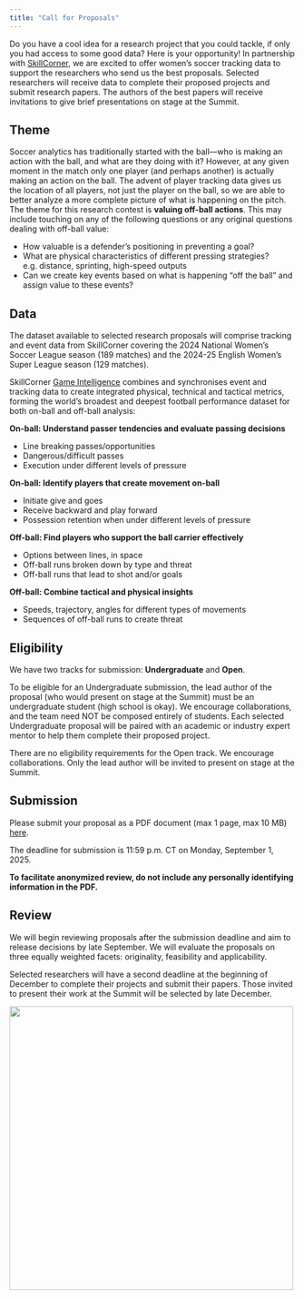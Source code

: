 ```yaml
---
title: "Call for Proposals"
---
```


Do you have a cool idea for a research project that you could tackle, if only you had access to some good data? Here is your opportunity! In partnership with [SkillCorner](https://www.skillcorner.com){target="_blank"}, we are excited to offer women's soccer tracking data to support the researchers who send us the best proposals. Selected researchers will receive data to complete their proposed projects and submit research papers. The authors of the best papers will receive invitations to give brief presentations on stage at the Summit.

## Theme

Soccer analytics has traditionally started with the ball---who is making an action with the ball, and what are they doing with it? However, at any given moment in the match only one player (and perhaps another) is actually making an action on the ball. The advent of player tracking data gives us the location of all players, not just the player on the ball, so we are able to better analyze a more complete picture of what is happening on the pitch. The theme for this research contest is **valuing off-ball actions**. This may include touching on any of the following questions or any original questions dealing with off-ball value:

- How valuable is a defender's positioning in preventing a goal?
- What are physical characteristics of different pressing strategies? e.g. distance, sprinting, high-speed outputs
- Can we create key events based on what is happening "off the ball" and assign value to these events?

## Data

The dataset available to selected research proposals will comprise tracking and event data from SkillCorner covering the 2024 National Women's Soccer League season (189 matches) and the 2024-25 English Women's Super League season (129 matches).

SkillCorner [Game Intelligence](https://skillcorner.com/contextual-data){target="_blank"} combines and synchronises event and tracking data to create integrated physical, technical and tactical metrics, forming the world’s broadest and deepest football performance dataset for both on-ball and off-ball analysis:

**On-ball: Understand passer tendencies and evaluate passing decisions**

- Line breaking passes/opportunities
- Dangerous/difficult passes
- Execution under different levels of pressure

**On-ball: Identify players that create movement on-ball**

- Initiate give and goes
- Receive backward and play forward
- Possession retention when under different levels of pressure

**Off-ball: Find players who support the ball carrier effectively**

- Options between lines, in space
- Off-ball runs broken down by type and threat
- Off-ball runs that lead to shot and/or goals

**Off-ball: Combine tactical and physical insights**

- Speeds, trajectory, angles for different types of movements
- Sequences of off-ball runs to create threat

## Eligibility

We have two tracks for submission: **Undergraduate** and **Open**.

To be eligible for an Undergraduate submission, the lead author of the proposal (who would present on stage at the Summit) must be an undergraduate student (high school is okay). We encourage collaborations, and the team need NOT be composed entirely of students. Each selected Undergraduate proposal will be paired with an academic or industry expert mentor to help them complete their proposed project.

There are no eligibility requirements for the Open track. We encourage collaborations. Only the lead author will be invited to present on stage at the Summit.

## Submission

Please submit your proposal as a PDF document (max 1 page, max 10 MB) [here](https://forms.gle/whft6cLWGuPn9Qvp6){target=_blank}.

The deadline for submission is 11:59 p.m. CT on Monday, September 1, 2025.

**To facilitate anonymized review, do not include any personally identifying information in the PDF.**

## Review

We will begin reviewing proposals after the submission deadline and aim to release decisions by late September. We will evaluate the proposals on three equally weighted facets: originality, feasibility and applicability.

Selected researchers will have a second deadline at the beginning of December to complete their projects and submit their papers. Those invited to present their work at the Summit will be selected by late December.

[![](../assets/rice.png){width=500 fig-align="center"}](https://sport.rice.edu/sport-analytics-major){target="_blank"}